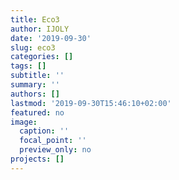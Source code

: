 ```yaml
---
title: Eco3
author: IJOLY
date: '2019-09-30'
slug: eco3
categories: []
tags: []
subtitle: ''
summary: ''
authors: []
lastmod: '2019-09-30T15:46:10+02:00'
featured: no
image:
  caption: ''
  focal_point: ''
  preview_only: no
projects: []
---
```

